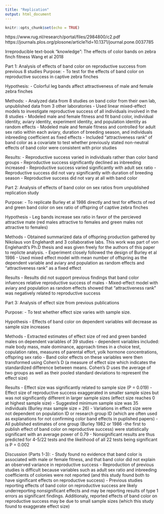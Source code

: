 ```yaml
---
title: "Replication"
output: html_document
---
```


```r
knitr::opts_chunk$set(echo = TRUE)
```

https://www.rug.nl/research/portal/files/2984800/c2.pdf
https://journals.plos.org/plosone/article?id=10.1371/journal.pone.0037785

Irreproducible text-book "knowledge": The effects of color bands on zebra finch fitness
Wang et al 2018


Part 1: Analysis of effects of band color on reproductive success from previous 8 studies
Purpose:
  - To test for the effects of band color on reproductive success in captive zebra finches

Hypothesis:
  - Colorful leg bands affect attractiveness of male and female zebra finches

Methods:
  - Analyzed data from 8 studies on band color from their own lab, unpublished data from 3 other laboratories
  - Used linear mixed-effect models to investigate reproductive success of all individuals involved in the 8 studies
  - Modeled male and female fitness and fit band color, individual identity, aviary identity, experiment identity, and population identity as random effects
  - Modeled male and female fitness and controlled for adult sex ratio within each aviary, duration of breeding season, and individuals inbreeding coefficient as fixed effects
  - Included "attractiveness rank" of band color as a covariate to test whether previously stated non-neutral effects of band color were consistent with prior studies
      
Results:
  - Reproductive success varied in individuals rather than color band groups
  - Reproductive success significantly declined as inbreeding increased 
  - Reproductive success varied significantly with adult sex ratio
  - Reproductive success did not vary significantly with duration of breeding season
  - Reproductive success did not vary at all with band color
  


Part 2: Analysis of effects of band color on sex ratios from unpublished replication study

Purpose: 
  - To replicate Burley et al 1986 directly and test for effects of red and green band color on sex ratio of offspring of captive zebra finches

Hypothesis
  - Leg bands increase sex ratio in favor of the percieved attractive mate (red males attractive to females and green males not attractive to females)

Methods
  - Obtained summarized data of offspring production gathered by Nikolaus von Englehardt and 3 collaborative labs. This work was part of von Englehardt's Ph.D thesis and was given freely for the authors of this paper to replicte analysis. 
  - Experiment closely followed the design of Burley et al 1986
  - Used mixed effect model with mean number of offspring as the dependent variable and aviary and population as random effects and "attractiveness rank" as a fixed effect

Results
  - Results did not support previous findings that band color infuences relative reproductive success of males
  - Mixed-effect model with aviary and population as random effects showed that "attractiveness rank" was negatively related to reproductive success



Part 3: Analysis of effect size from previous publications

Purpose: 
  - To test whether effect size varies with sample size. 

Hypothesis
  - Effects of band color on dependent variables will decrease as sample size increases

Methods
  - Extracted estimates of effect size of red and green banded males on dependent variables of 39 studies
    - dependent variables included: male body mass, male dominance, approach times in a choice test, copulation rates, measures of parental effort, yolk hormone concentrations, offspring sex ratio
  - Band color effects on these variables were then transformed using Cohen's D (a measure of effect size which indicates the standardized difference between means. Cohen's D uses the average of two groups as well as their pooled standard deviations to represent the effect size)

Results
  - Effect size was significantly related to sample size (P = 0.019)
  - Effect size of reproductive success exaggerated in smaller sample sizes but was not significantly different in larger sample sizes (effect size reaches 0 at highest sample size)
      - Suggested minimum sample size was 35 individuals (Burley max sample size = 26)
  - Variations in effect size were not dependent on population ID or research group ID (which are often used as explanations for not confirming color band effects in puplished papers)
  - All published estimates of one group (Burley 1982 or 1986 -the first to publish effect of band color on reproductive success) were statistically significant with an average power of 0.79
    - Nonsignificant results are thus predicted for 4-5/22 tests and the likelihood of all 22 tests being significant is P = 0.002



Discussion (Parts 1-3):
  - Study found no evidence that band color is associated with male or female fitness, and that band color did not explain an observed variance in reproductive success
  - Reproduction of previous studies is difficult because variables such as adult sex ratio and inbreeding coefficients of colonies were not reported (and this study found both to have significant effects on reproductive success)
  - Previous studies reporting effects of band color on reproductive success are likely underreporting nonsignificant effects and may be reporting results of type 1 errors as significant findings. Additionaly, reported effects of band color on reproductive success may be due to small sample sizes (which this study found to exaggerate effect size)
  

